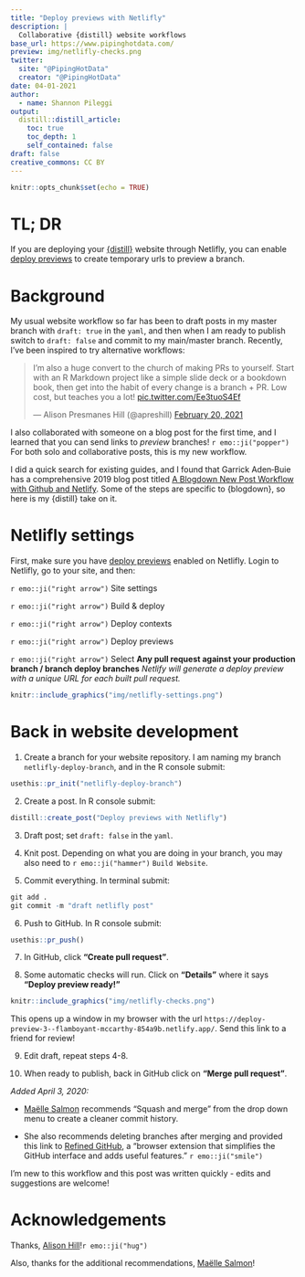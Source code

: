 ```yaml
---
title: "Deploy previews with Netlifly"
description: |
  Collaborative {distill} website workflows
base_url: https://www.pipinghotdata.com/
preview: img/netlifly-checks.png
twitter:
  site: "@PipingHotData"
  creator: "@PipingHotData"
date: 04-01-2021
author:
  - name: Shannon Pileggi
output:
  distill::distill_article:
    toc: true
    toc_depth: 1
    self_contained: false
draft: false
creative_commons: CC BY
---
```


```r
knitr::opts_chunk$set(echo = TRUE)
```

# TL; DR

If you are deploying your [{distill}](https://rstudio.github.io/distill/){target="_blank"} website through Netlifly, you can enable [deploy previews](https://docs.netlify.com/site-deploys/overview/#definitions){target="_blank"} to create temporary urls to preview a branch.

# Background

My usual website workflow so far has been to draft posts in my master branch with `draft: true` in the `yaml`, and then when I am ready to publish switch to `draft: false` and commit to my main/master branch. Recently, I've been inspired to try alternative workflows:

<blockquote class="twitter-tweet"><p lang="en" dir="ltr">I’m also a huge convert to the church of making PRs to yourself. Start with an R Markdown project like a simple slide deck or a bookdown book, then get into the habit of every change is a branch + PR. Low cost, but teaches you a lot! <a href="https://t.co/Ee3tuoS4Ef">pic.twitter.com/Ee3tuoS4Ef</a></p>&mdash; Alison Presmanes Hill (@apreshill) <a href="https://twitter.com/apreshill/status/1363104026460577793?ref_src=twsrc%5Etfw">February 20, 2021</a></blockquote> <script async src="https://platform.twitter.com/widgets.js" charset="utf-8"></script>

I also collaborated with someone on a blog post for the first time, and I learned
that you can send links to *preview* branches! `r emo::ji("popper")` For both solo and collaborative posts, this is my new workflow. 

I did a quick search for existing guides, and I found that Garrick Aden‑Buie has a comprehensive 2019 blog post titled [A Blogdown New Post Workflow with Github and Netlify](https://www.garrickadenbuie.com/blog/blogdown-netlify-new-post-workflow/){target="_blank"}. Some of the steps are specific to {blogdown}, so here is my {distill} take on it.

# Netlifly settings

First, make sure you have [deploy previews](https://docs.netlify.com/site-deploys/overview/#definitions){target="_blank"} enabled on Netlifly. Login to Netlifly, go to your site, and then:

`r emo::ji("right arrow")` Site settings

`r emo::ji("right arrow")` Build & deploy

`r emo::ji("right arrow")` Deploy contexts 

`r emo::ji("right arrow")` Deploy previews 

`r emo::ji("right arrow")` Select **Any pull request against your production branch / branch deploy branches** _Netlify will generate a deploy preview with a unique URL for each built pull request._

```r
knitr::include_graphics("img/netlifly-settings.png")
```

# Back in website development

1. Create a branch for your website repository. I am naming my branch `netlifly-deploy-branch`, and in the R console submit:

```r
usethis::pr_init("netlifly-deploy-branch")
```

2. Create a post. In R console submit:

```r
distill::create_post("Deploy previews with Netlifly")
```

3. Draft post; set `draft: false` in the `yaml`. 

4. Knit post. Depending on what you are doing in your branch, you may also need to `r emo::ji("hammer")` `Build Website`.

5. Commit everything. In terminal submit:

```r
git add .
git commit -m "draft netlifly post"
```


6. Push to GitHub. In R console submit:

```r
usethis::pr_push()
```

7. In GitHub, click **"Create pull request"**.

8. Some automatic checks will run. Click on **"Details"** where it says **"Deploy preview ready!"**

```r
knitr::include_graphics("img/netlifly-checks.png")
```

This opens up a window in my browser with the url `https://deploy-preview-3--flamboyant-mccarthy-854a9b.netlify.app/`. Send this link to a friend for review!

9. Edit draft, repeat steps 4-8.

10. When ready to publish, back in GitHub click on **"Merge pull request"**. 

_Added April 3, 2020:_

  * [Maëlle Salmon](https://twitter.com/ma_salmon/status/1377844053207879685?s=20){target="_blank"} recommends "Squash and merge" from the drop down menu to create a cleaner commit history. 
  
  * She also recommends deleting branches after merging and provided this link to [Refined GitHub](https://github.com/sindresorhus/refined-github#editing-pull-requests){target="_blank"}, a "browser extension that simplifies the GitHub interface and adds useful features." `r emo::ji("smile")`

I'm new to this workflow and this post was written quickly - edits and suggestions are welcome!

# Acknowledgements

Thanks, [Alison Hill](https://twitter.com/apreshill){target="_blank"}!`r emo::ji("hug")`

Also, thanks for the additional recommendations, [Maëlle Salmon](https://twitter.com/ma_salmon){target="_blank"}!

